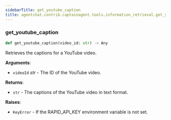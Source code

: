 ```yaml
---
sidebarTitle: get_youtube_caption
title: agentchat.contrib.captainagent.tools.information_retrieval.get_youtube_caption
---
```


### get\_youtube\_caption

```python
def get_youtube_caption(video_id: str) -> Any
```

Retrieves the captions for a YouTube video.

**Arguments**:

- `videoId` _str_ - The ID of the YouTube video.
  

**Returns**:

- `str` - The captions of the YouTube video in text format.
  

**Raises**:

- `KeyError` - If the RAPID_API_KEY environment variable is not set.

